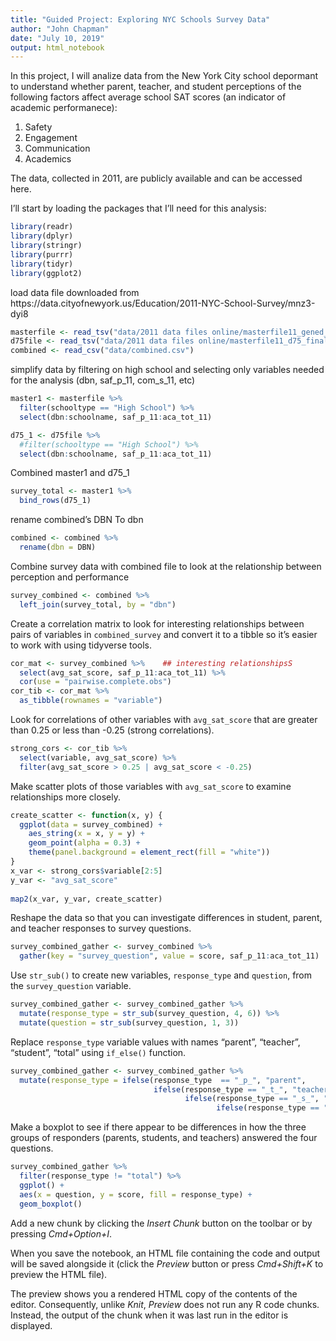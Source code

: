 ```yaml
---
title: "Guided Project: Exploring NYC Schools Survey Data"
author: "John Chapman"
date: "July 10, 2019"
output: html_notebook
---
```

In this project, I will analize data from the New York City school depormant to understand whether parent, teacher, and student perceptions of the following factors affect average school SAT scores (an indicator of academic performanece):

1. Safety
2. Engagement
3. Communication
4. Academics

The data, collected in 2011, are publicly available and can be accessed here.

I'll start by loading the packages that I'll need for this analysis:
```r
library(readr)
library(dplyr)
library(stringr)
library(purrr)
library(tidyr)
library(ggplot2)
```

load data
file downloaded from https://data.cityofnewyork.us/Education/2011-NYC-School-Survey/mnz3-dyi8
```r
masterfile <- read_tsv("data/2011 data files online/masterfile11_gened_final.txt")
d75file <- read_tsv("data/2011 data files online/masterfile11_d75_final.txt")
combined <- read_csv("data/combined.csv")
```

simplify data by filtering on high school and  selecting only variables needed for the analysis (dbn, saf_p_11, com_s_11, etc)
```r
master1 <- masterfile %>%
  filter(schooltype == "High School") %>%
  select(dbn:schoolname, saf_p_11:aca_tot_11) 

d75_1 <- d75file %>%
  #filter(schooltype == "High School") %>%
  select(dbn:schoolname, saf_p_11:aca_tot_11)
```

Combined master1 and d75_1
```r
survey_total <- master1 %>%
  bind_rows(d75_1)
```

rename combined's DBN To dbn
```r
combined <- combined %>%
  rename(dbn = DBN)
```

Combine survey data with combined file to look at the relationship between perception and performance
```r
survey_combined <- combined %>%
  left_join(survey_total, by = "dbn")
```

Create a correlation matrix to look for interesting relationships between pairs of variables in `combined_survey` and convert it to a tibble so it's easier to work with using tidyverse tools.

```r
cor_mat <- survey_combined %>%    ## interesting relationshipsS
  select(avg_sat_score, saf_p_11:aca_tot_11) %>%
  cor(use = "pairwise.complete.obs")
cor_tib <- cor_mat %>%
  as_tibble(rownames = "variable")
```

Look for correlations of other variables with `avg_sat_score` that are greater than 0.25 or less than -0.25 (strong correlations).

```r
strong_cors <- cor_tib %>%
  select(variable, avg_sat_score) %>%
  filter(avg_sat_score > 0.25 | avg_sat_score < -0.25)  
```

Make scatter plots of those variables with `avg_sat_score` to examine relationships more closely.

```r
create_scatter <- function(x, y) {     
  ggplot(data = survey_combined) + 
    aes_string(x = x, y = y) +
    geom_point(alpha = 0.3) +
    theme(panel.background = element_rect(fill = "white"))
}
x_var <- strong_cors$variable[2:5]
y_var <- "avg_sat_score"
  
map2(x_var, y_var, create_scatter)
```

Reshape the data so that you can investigate differences in student, parent, and teacher responses to survey questions.

```r
survey_combined_gather <- survey_combined %>%                         
  gather(key = "survey_question", value = score, saf_p_11:aca_tot_11)
```

Use `str_sub()` to create new variables, `response_type` and `question`, from the `survey_question` variable.

```r
survey_combined_gather <- survey_combined_gather %>%
  mutate(response_type = str_sub(survey_question, 4, 6)) %>%   
  mutate(question = str_sub(survey_question, 1, 3))
```

Replace `response_type` variable values with names "parent", "teacher", "student", "total" using `if_else()` function.

```r
survey_combined_gather <- survey_combined_gather %>%
  mutate(response_type = ifelse(response_type  == "_p_", "parent", 
                                ifelse(response_type == "_t_", "teacher",
                                       ifelse(response_type == "_s_", "student", 
                                              ifelse(response_type == "_to", "total", "NA")))))
```

Make a boxplot to see if there appear to be differences in how the three groups of responders (parents, students, and teachers) answered the four questions. 

```r
survey_combined_gather %>%
  filter(response_type != "total") %>%
  ggplot() +
  aes(x = question, y = score, fill = response_type) +
  geom_boxplot()
```

Add a new chunk by clicking the *Insert Chunk* button on the toolbar or by pressing *Cmd+Option+I*.

When you save the notebook, an HTML file containing the code and output will be saved alongside it (click the *Preview* button or press *Cmd+Shift+K* to preview the HTML file). 

The preview shows you a rendered HTML copy of the contents of the editor. Consequently, unlike *Knit*, *Preview* does not run any R code chunks. Instead, the output of the chunk when it was last run in the editor is displayed.

